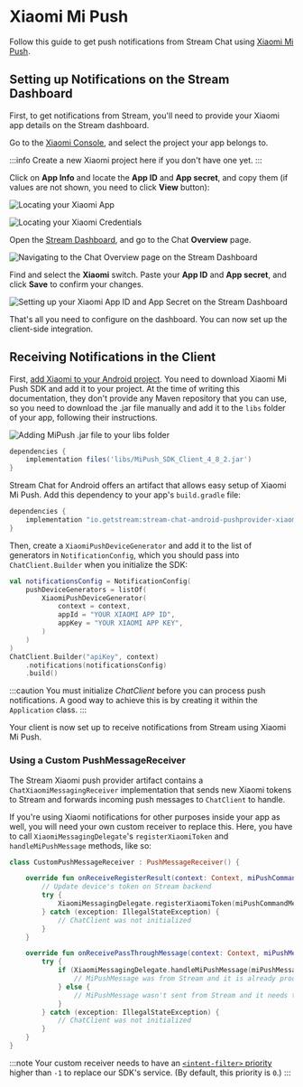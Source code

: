 # Xiaomi Mi Push

Follow this guide to get push notifications from Stream Chat using  [Xiaomi Mi Push](http://mipush.global.xiaomi.com/).

## Setting up Notifications on the Stream Dashboard

First, to get notifications from Stream, you'll need to provide your Xiaomi app details on the Stream dashboard.

Go to the [Xiaomi Console](https://admin.xmpush.xiaomi.com/en/app/nav), and select the project your app belongs to.

:::info
Create a new Xiaomi project here if you don't have one yet.
:::

Click on **App Info** and locate the **App ID** and **App secret**, and copy them (if values are not shown, you need to click **View** button):

![Locating your Xiaomi App](../../../assets/notifications_xiaomi_setup_step_1.png)

![Locating your Xiaomi Credentials](../../../assets/notifications_xiaomi_setup_step_2.png)

Open the [Stream Dashboard](https://dashboard.getstream.io/), and go to the Chat **Overview** page.

![Navigating to the Chat Overview page on the Stream Dashboard](../../../assets/notifications_xiaomi_setup_step_3.png)

Find and select the **Xiaomi** switch. Paste your **App ID** and **App secret**, and click **Save** to confirm your changes.

![Setting up your Xiaomi App ID and App Secret on the Stream Dashboard](../../../assets/notifications_xiaomi_setup_step_4.png)

That's all you need to configure on the dashboard. You can now set up the client-side integration.

## Receiving Notifications in the Client

First, [add Xiaomi to your Android project](https://dev.mi.com/console/doc/detail?pId=1244). You need to download Xiaomi Mi Push SDK and add it to your project. At the time of writing this documentation, they don't provide any Maven repository that you can use, so you need to download the .jar file manually and add it to the `libs` folder of your app, following their instructions.

![Adding MiPush .jar file to your libs folder](../../../assets/notifications_xiaomi_setup_step_5.png)

```groovy
dependencies {
    implementation files('libs/MiPush_SDK_Client_4_8_2.jar')
}
```

Stream Chat for Android offers an artifact that allows easy setup of Xiaomi Mi Push. Add this dependency to your app's `build.gradle` file:

```groovy
dependencies {
    implementation "io.getstream:stream-chat-android-pushprovider-xiaomi:$stream_version"
}
```

Then, create a `XiaomiPushDeviceGenerator` and add it to the list of generators in `NotificationConfig`, which you should pass into `ChatClient.Builder` when you initialize the SDK:

```kotlin {3-7,11}
val notificationsConfig = NotificationConfig(
    pushDeviceGenerators = listOf(
        XiaomiPushDeviceGenerator(
            context = context,
            appId = "YOUR XIAOMI APP ID",
            appKey = "YOUR XIAOMI APP KEY",
        )
    )
)
ChatClient.Builder("apiKey", context)
    .notifications(notificationsConfig)
    .build()
```

:::caution
You must initialize _ChatClient_ before you can process push notifications. A good way to achieve this is by creating it within the `Application` class.
:::

Your client is now set up to receive notifications from Stream using Xiaomi Mi Push.

### Using a Custom PushMessageReceiver

The Stream Xiaomi push provider artifact contains a `ChatXiaomiMessagingReceiver` implementation that sends new Xiaomi tokens to Stream and forwards incoming push messages to `ChatClient` to handle.

If you're using Xiaomi notifications for other purposes inside your app as well, you will need your own custom receiver to replace this. Here, you have to call `XiaomiMessagingDelegate`'s `registerXiaomiToken` and `handleMiPushMessage` methods, like so:

```kotlin {6,14}
class CustomPushMessageReceiver : PushMessageReceiver() {

    override fun onReceiveRegisterResult(context: Context, miPushCommandMessage: MiPushCommandMessage) {
        // Update device's token on Stream backend
        try {
            XiaomiMessagingDelegate.registerXiaomiToken(miPushCommandMessage)
        } catch (exception: IllegalStateException) {
            // ChatClient was not initialized
        }
    }

    override fun onReceivePassThroughMessage(context: Context, miPushMessage: MiPushMessage) {
        try {
            if (XiaomiMessagingDelegate.handleMiPushMessage(miPushMessage)) {
                // MiPushMessage was from Stream and it is already processed
            } else {
                // MiPushMessage wasn't sent from Stream and it needs to be handled by you
            }
        } catch (exception: IllegalStateException) {
            // ChatClient was not initialized
        }
    }
}
```

:::note
Your custom receiver needs to have an [`<intent-filter>` priority](https://developer.android.com/guide/topics/manifest/intent-filter-element#priority) higher than `-1` to replace our SDK's service. (By default, this priority is `0`.)
:::
